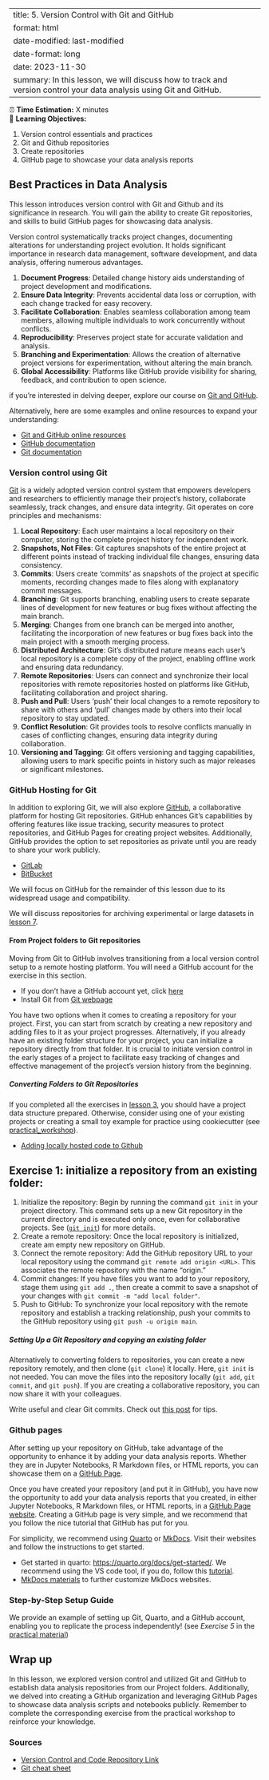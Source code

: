 ﻿---
title: 5. Version Control with Git and GitHub
format: html
date-modified: last-modified
date-format: long
date: 2023-11-30
summary: In this lesson, we will discuss how to track and version control your data analysis using Git and GitHub.
---

:::{.callout-note title="Course Overview"}

⏰ **Time Estimation:** X minutes  
💬 **Learning Objectives:**    

1. Version control essentials and practices
2. Git and Github repositories
3. Create repositories
4. GitHub page to showcase your data analysis reports
:::

## Best Practices in Data Analysis

This lesson introduces version control with Git and Github and its significance in research. You will gain the ability to create Git repositories, and skills to build GitHub pages for showcasing data analysis.


Version control systematically tracks project changes, documenting alterations for understanding project evolution. It holds significant importance in research data management, software development, and data analysis, offering numerous advantages.

:::{.callout-note title="Advantages of using version control"}

1. **Document Progress**: Detailed change history aids understanding of project development and modifications.
2. **Ensure Data Integrity**:  Prevents accidental data loss or corruption, with each change tracked for easy recovery.
3. **Facilitate Collaboration**: Enables seamless collaboration among team members, allowing multiple individuals to work concurrently without conflicts.
4. **Reproducibility**: Preserves project state for accurate validation and analysis.
5. **Branching and Experimentation**: Allows the creation of alternative project versions for experimentation, without altering the main branch.
6. **Global Accessibility**:  Platforms like GitHub provide visibility for sharing, feedback, and contribution to open science.
:::

:::{.callout-tip title="Take our course on Git & Github"}
if you're interested in delving deeper, explore our course on [Git and GitHub](https://heads.ku.dk/course/git_github).

Alternatively, here are some examples and online resources to expand your understanding:

- [Git and GitHub online resources](https://docs.github.com/en/get-started/start-your-journey/git-and-github-learning-resources)
- [GitHub documentation](https://docs.github.com/get-started)
- [Git documentation](https://git-scm.com/doc)
:::

### Version control using Git

[Git](https://git-scm.com/about) is a widely adopted version control system that empowers developers and researchers to efficiently manage their project's history, collaborate seamlessly, track changes, and ensure data integrity. Git operates on core principles and mechanisms:

1. **Local Repository**: Each user maintains a local repository on their computer, storing the complete project history for independent work.
2. **Snapshots, Not Files**: Git captures snapshots of the entire project at different points instead of tracking individual file changes, ensuring data consistency.
3. **Commits**: Users create 'commits' as snapshots of the project at specific moments, recording changes made to files along with explanatory commit messages.
4. **Branching**: Git supports branching, enabling users to create separate lines of development for new features or bug fixes without affecting the main branch.
5. **Merging**: Changes from one branch can be merged into another, facilitating the incorporation of new features or bug fixes back into the main project with a smooth merging process.
6. **Distributed Architecture**: Git's distributed nature means each user's local repository is a complete copy of the project, enabling offline work and ensuring data redundancy.
7. **Remote Repositories**: Users can connect and synchronize their local repositories with remote repositories hosted on platforms like GitHub, facilitating collaboration and project sharing.
8. **Push and Pull**: Users 'push' their local changes to a remote repository to share with others and 'pull' changes made by others into their local repository to stay updated.
9. **Conflict Resolution**: Git provides tools to resolve conflicts manually in cases of conflicting changes, ensuring data integrity during collaboration.
10. **Versioning and Tagging**: Git offers versioning and tagging capabilities, allowing users to mark specific points in history such as major releases or significant milestones.

### GitHub Hosting for Git

In addition to exploring Git, we will also explore [GitHub](https://github.com/), a collaborative platform for hosting Git repositories. GitHub enhances Git's capabilities by offering features like issue tracking, security measures to protect repositories, and GitHub Pages for creating project websites. Additionally, GitHub provides the option to set repositories as private until you are ready to share your work publicly. 

:::{.callout-note title="Alternatives flows for collaborative projects"}
- [GitLab](https://about.gitlab.com/)
- [BitBucket](https://bitbucket.org/) 

We will focus on GitHub for the remainder of this lesson due to its widespread usage and compatibility.
:::

:::{.callout-warning}
We will discuss repositories for archiving experimental or large datasets in [lesson 7](./07_repos.qmd). 
:::

#### From Project folders to Git repositories 

Moving from Git to GitHub involves transitioning from a local version control setup to a remote hosting platform. You will need a GitHub account for the exercise in this section.

:::{.callout-tip title="Create a GitHub account"}
- If you don't have a GitHub account yet, click [here](https://github.com/signup)
- Install Git from [Git webpage](https://git-scm.com/downloads)
:::

You have two options when it comes to creating a repository for your project. First, you can start from scratch by creating a new repository and adding files to it as your project progresses. Alternatively, if you already have an existing folder structure for your project, you can initialize a repository directly from that folder. It is crucial to initiate version control in the early stages of a project  to facilitate easy tracking of changes and effective management of the project's version history from the beginning. 

##### Converting Folders to Git Repositories
If you completed all the exercises in [lesson 3](./03_DOD.qmd), you should have a project data structure prepared. Otherwise, consider using one of your existing projects or creating a small toy example for practice using cookiecutter (see [practical_workshop](./practical_workshop.qmd)). 

:::{.callout-note title="Github documentation link"}
- [Adding locally hosted code to Github](https://docs.github.com/en/migrations/importing-source-code/using-the-command-line-to-import-source-code/adding-locally-hosted-code-to-github)
:::

:::{.callout-exercise}
# Exercise 1: initialize a repository from an existing folder:
1. Initialize the repository: Begin by running the command `git init` in your project directory. This command sets up a new Git repository in the current directory and is executed only once, even for collaborative projects. See ([`git init`](https://git-scm.com/docs/git-init)) for more details.
2. Create a remote repository: Once the local repository is initialized, create am empty new repository on GitHub.
3. Connect the remote repository: Add the GitHub repository URL to your local repository using the command `git remote add origin <URL>`. This associates the remote repository with the name "origin."
4. Commit changes: If you have files you want to add to your repository, stage them using `git add .`, then create a commit to save a snapshot of your changes with `git commit -m "add local folder"`.
5. Push to GitHub: To synchronize your local repository with the remote repository and establish a tracking relationship, push your commits to the GitHub repository using `git push -u origin main`.
:::

##### Setting Up a Git Repository and copying an existing folder

Alternatively to converting folders to repositories, you can create a new repository remotely, and then clone (`git clone`) it locally. Here, `git init` is not needed. You can move the files into the repository locally (`git add`, `git commit`, and `git push`). If you are creating a collaborative repository, you can now share it with your colleagues. 

:::{.callout-tip title="Tips to write good commit messages"}

Write useful and clear Git commits. Check out [this post](https://www.conventionalcommits.org/en/v1.0.0/) for tips. 
:::

### Github pages

After setting up your repository on GitHub, take advantage of the opportunity to enhance it by adding your data analysis reports. Whether they are in Jupyter Notebooks, R Markdown files, or HTML reports, you can showcase them on a [GitHub Page](https://pages.github.com/). 

Once you have created your repository (and put it in GitHub), you have now the opportunity to add your data analysis reports that you created, in either Jupyter Notebooks, R Markdown files, or HTML reports, in a [GitHub Page website](https://pages.github.com/). Creating a GitHub page is very simple, and we recommend that you follow the nice tutorial that GitHub has put for you.

For simplicity, we recommend using [Quarto](https://quarto.org/) or [MkDocs](https://www.mkdocs.org/). Visit their websites and follow the instructions to get started. 

:::{.callout-note title="Tutorial links"}
- Get started in quarto: <https://quarto.org/docs/get-started/>. We recommend using the VS code tool, if you do, follow this [tutorial](https://quarto.org/docs/get-started/hello/vscode.html). 
- [MkDocs materials](https://squidfunk.github.io/mkdocs-material/) to further customize MkDocs websites. 
:::

### Step-by-Step Setup Guide

We provide an example of setting up Git, Quarto, and a GitHub account, enabling you to replicate the process independently! (see *Exercise 5* in the [practical material](./practical_workshop.qmd))

## Wrap up

In this lesson, we explored version control and utilized Git and GitHub to establish data analysis repositories from our Project folders. Additionally, we delved into creating a GitHub organization and leveraging GitHub Pages to showcase data analysis scripts and notebooks publicly. Remember to complete the corresponding exercise from the practical workshop to reinforce your knowledge.

### Sources
-  [Version Control and Code Repository Link](https://guides.library.jhu.edu/c.php?g=1096705&p=8066729)
- [Git cheat sheet](https://education.github.com/git-cheat-sheet-education.pdf)

<!-- script to open links in a new tab, add at the end -->
<script>
document.addEventListener('DOMContentLoaded', function () {
    var links = document.querySelectorAll('a');
    links.forEach(function(link) {
        link.setAttribute('target', '_blank');
    });
});
</script>